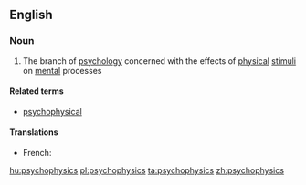 ==English==

===Noun===
{{wikipedia}}
{{en-noun|-}}

#{{psychology}} The branch of [[psychology]] concerned with the effects of [[physical]] [[stimulus|stimuli]] on [[mental]] processes

====Related terms====
*[[psychophysical]]

====Translations====
{{trans-top|a branch of psychology}}
* French: {{t+|fr|psychophysique|f}}
{{trans-mid}}
{{trans-bottom}}

[[hu:psychophysics]]
[[pl:psychophysics]]
[[ta:psychophysics]]
[[zh:psychophysics]]